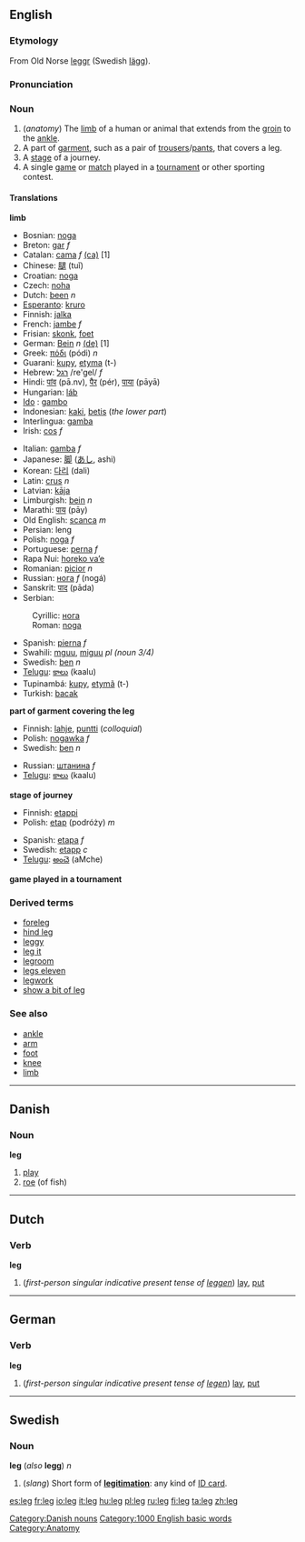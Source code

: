 ==English==
===Etymology===
From Old Norse [[leggr]] (Swedish [[lägg]]).

===Pronunciation===
{{IPA|/lɛg/}}

===Noun===
{{en-noun|leg|legs}}

#(''anatomy'') The [[limb]] of a human or animal that extends from the [[groin]] to the [[ankle]].
# A part of [[garment]], such as a pair of [[trousers]]/[[pants]], that covers a leg.
# A [[stage]] of a journey.
# A single [[game]] or [[match]] played in a [[tournament]] or other sporting contest.

====Translations====
'''limb'''
{{top}}
*Bosnian: [[noga#Bosnian|noga]] {{f}}
*Breton: [[gar]] ''f''
*Catalan: [[cama]] ''f'' [[:ca:cama|(ca)]] [1]
*Chinese: [[腿]] (tuǐ)
*Croatian: [[noga]]
*Czech: [[noha]]
*Dutch: [[been]] ''n''
*[[Esperanto]]: [[kruro]]
*Finnish: [[jalka]]
*French: [[jambe]] ''f''
*Frisian: [[skonk]], [[foet]]
*German: [[Bein]] ''n'' [[:de:Bein|(de)]] [1]
*Greek: [[πόδι]] (pódi) ''n''
*Guarani: [[kupy]], [[etyma]] (t-)
*Hebrew: [[רגל]] /re'gel/ ''f''
*Hindi: [[पांव]] (pā.nv), [[पैर]] (pér), [[पाया]] (pāyā)
*Hungarian: [[láb]]
*[[Ido]] : [[gambo]]
*Indonesian: [[kaki]], [[betis]] (''the lower part'')
*Interlingua: [[gamba]]
*Irish: [[cos]] ''f''
{{mid}}
*Italian: [[gamba]] ''f''
*Japanese: [[脚]] ([[あし]], ashi)
*Korean: [[다리]] (dali)
*Latin: [[crus]] ''n''
*Latvian: [[kāja]] {{f}}
*Limburgish: [[bein]] ''n''
*Marathi: [[पाय]] (pāy)
*Old English: [[scanca]] ''m''
*Persian: leng
*Polish: [[noga]] ''f''
*Portuguese: [[perna]] ''f''
*Rapa Nui: [[horeko va’e]]
*Romanian: [[picior]] ''n''
*Russian: [[нога]] ''f'' (nogá)
*Sanskrit: [[पाद]] (pāda)
*Serbian:
:Cyrillic: [[нога#Serbian|нога]] {{f}}
:Roman: [[noga#Serbian|noga]] {{f}}
*Spanish: [[pierna]] ''f''
*Swahili: [[mguu]], [[miguu]] ''pl (noun 3/4)''
*Swedish: [[ben#Swedish|ben]] ''n''
*[[Telugu]]: [[కాలు]] (kaalu)
*Tupinambá: [[kupy]], [[etymã]] (t-)
*Turkish: [[bacak]]
{{bottom}}

'''part of garment covering the leg'''
{{top}}
*Finnish: [[lahje]], [[puntti]] (''colloquial'')
*Polish: [[nogawka]] ''f''
*Swedish: [[ben#Swedish|ben]] ''n''
{{mid}}
*Russian: [[штанина]] ''f''
*[[Telugu]]: [[కాలు]] (kaalu)
{{bottom}}

'''stage of journey'''
{{top}}
*Finnish: [[etappi]]
*Polish: [[etap]] (podróży) ''m''
{{mid}}
*Spanish: [[etapa]] ''f''
*Swedish: [[etapp]] ''c''
*[[Telugu]]: [[అంచె]] (aMche)
{{bottom}}

'''game played in a tournament'''
{{top}}
{{mid}}
{{bottom}}

===Derived terms===
*[[foreleg]]
*[[hind leg]]
*[[leggy]]
*[[leg it]]<!--slang: to run away-->
*[[legroom]]
*[[legs eleven]]
*[[legwork]]
*[[show a bit of leg]]

===See also===
*[[ankle]]
*[[arm]]
*[[foot]]
*[[knee]]
*[[limb]]

----
==Danish==

===Noun===
'''leg'''

#[[play]]
#[[roe]] (of fish)

[[Category:Danish nouns]]

----
==Dutch==

===Verb===
'''leg'''

#(''first-person singular indicative present tense of [[leggen]]'') [[lay]], [[put]]

----
==German==

===Verb===
'''leg'''

#(''first-person singular indicative present tense of [[legen]]'') [[lay]], [[put]]

----
==Swedish==

===Noun===
'''leg''' (''also'' '''legg''') ''n''

#(''slang'') Short form of '''[[legitimation]]''': any kind of [[ID card]].

[[Category:1000 English basic words]]
[[Category:Anatomy]]

[[es:leg]]
[[fr:leg]]
[[io:leg]]
[[it:leg]]
[[hu:leg]]
[[pl:leg]]
[[ru:leg]]
[[fi:leg]]
[[ta:leg]]
[[zh:leg]]